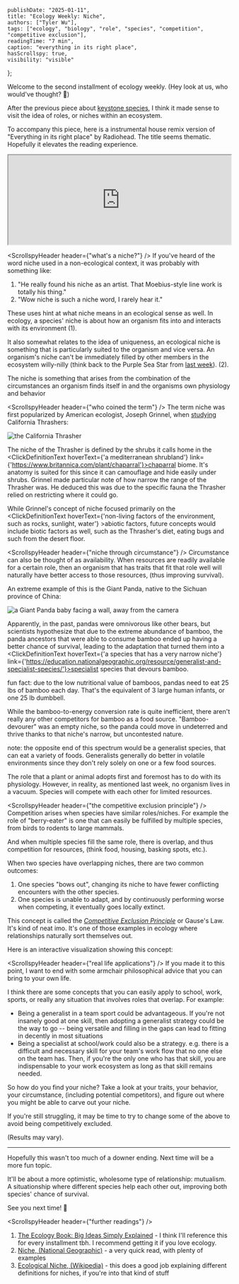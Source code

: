 

    publishDate: "2025-01-11",
    title: "Ecology Weekly: Niche",
    authors: ["Tyler Wu"],
    tags: ["ecology", "biology", "role", "species", "competition", "competitive exclusion"],
    readingTime: "7 min",
    caption: "everything in its right place",
    hasScrollspy: true,
    visibility: "visible"
};

Welcome to the second installment of ecology weekly. (Hey look at us, who would've thought? 🥳)

After the previous piece about <a href="/posts/writing/2024-12-28-ecology-weekly-keystone-species" target="_blank">keystone species</a>, 
I think it made sense to visit the idea of roles, or niches within an ecosystem.

To accompany this piece, here is a instrumental house remix version of "Everything in its right place" by Radiohead. The title seems thematic. Hopefully it elevates the reading experience.

<iframe className='rounded-md' src="https://open.spotify.com/embed/track/34lm24WOgfvyotqIIsf7Yw?utm_source=generator" width="100%" height="202" allowFullScreen="" allow="autoplay; clipboard-write; encrypted-media; fullscreen; picture-in-picture" loading="lazy"></iframe>

<ScrollspyHeader header={"what's a niche?"} />
If you've heard of the word niche used in a non-ecological context, it was probably with something like:
1) "He really found his niche as an artist. That Moebius-style line work is totally his thing." 
2) "Wow niche is such a niche word, I rarely hear it." 

These uses hint at what niche means in an ecological sense as well. In ecology, a species' niche is about how an organism fits into and interacts with its environment (1).

It also somewhat relates to the idea of uniqueness, an ecological niche is something that is particularly suited to the organism and vice versa. An organism's niche can't be immediately filled by other members in the ecosystem willy-nilly (think back to the Purple Sea Star from <a href="/posts/writing/2024-12-28-ecology-weekly-keystone-species" target="_blank">last week</a>). (2).

The niche is something that arises from the combination of the circumstances an organism finds itself in and the organisms own physiology and behavior

<ScrollspyHeader header={"who coined the term"} />
The term niche was first popularized by American ecologist, Joseph Grinnel, when [studying](https://web.archive.org/web/20160310144027/http://artifex.org/~ecoreaders/lit/Grinnell1917.pdf) California Thrashers:

<Image src={w1} alt="the California Thrasher" height={500}/>

The niche of the Thrasher is defined by the shrubs it calls home in the <ClickDefinitionText hoverText={'a mediterranean shrubland'} link={'https://www.britannica.com/plant/chaparral'}>chaparral</ClickDefinitionText> biome. 
It's anatomy is suited for this since it can camouflage and hide easily under shrubs. Grinnel made particular note of how narrow the range of the Thrasher was. He deduced this was due to the specific fauna the Thrasher relied on restricting where it could go. 

While Grinnel's concept of niche focused primarily on the <ClickDefinitionText hoverText={'non-living factors of the environment, such as rocks, sunlight, water'} >abiotic factors</ClickDefinitionText>, future concepts would include biotic factors as well, such as the Thrasher's diet, eating bugs and such from the desert floor.

<ScrollspyHeader header={"niche through circumstance"} />
Circumstance can also be thought of as availability. When resources are readily available for a certain role, then an organism that has traits that fit that role well will naturally have better access to those resources, (thus improving survival).

An extreme example of this is the Giant Panda, native to the Sichuan province of China:

<Image src={w2} alt="a Giant Panda baby facing a wall, away from the camera" title="a Giant Panda baby facing a wall, away from the camera"/>

Apparently, in the past, pandas were omnivorous like other bears, but scientists hypothesize that due to the extreme abundance of bamboo, 
the panda ancestors that were able to consume bamboo ended up having a better chance of survival, 
leading to the adaptation that turned them into a <ClickDefinitionText hoverText={'a species that has a very narrow niche'} link={'https://education.nationalgeographic.org/resource/generalist-and-specialist-species/'}>specialist species</ClickDefinitionText> that devours bamboo.

<LightCallout>
fun fact: due to the low nutritional value of bamboos, pandas need to eat 25 lbs of bamboo each day. That's the equivalent of 3 large human infants, or one 25 lb dumbbell.
</LightCallout>

While the bamboo-to-energy conversion rate is quite inefficient, there aren't really any other competitors for bamboo as a food source. 
"Bamboo-devourer" was an empty niche, so the panda could move in undeterred and thrive thanks to that niche's narrow, but uncontested nature. 

<LightCallout>
note: the opposite end of this spectrum would be a <ClickDefinitionText hoverText={'a species that has a wide niche'} link={'https://education.nationalgeographic.org/resource/generalist-and-specialist-species/'}>generalist species</ClickDefinitionText>, 
that can eat a variety of foods. Generalists generally do better in volatile environments since they don't rely solely on one or a few food sources.
</LightCallout>

The role that a plant or animal adopts first and foremost has to do with its physiology. However, in reality, as mentioned last week, no organism lives in a vacuum. 
Species will compete with each other for limited resources.


<ScrollspyHeader header={"the competitive exclusion principle"} />
Competition arises when species have similar roles/niches. For example the role of "berry-eater" is one that can easily be fulfilled by multiple species, from birds to rodents to large mammals.

And when multiple species fill the same role, there is overlap, and thus competition for resources, (think food, housing, basking spots, etc.).

When two species have overlapping niches, there are two common outcomes: 
1. One species "bows out", changing its niche to have fewer conflicting encounters with the other species.
2. One species is unable to adapt, and by continuously performing worse when competing, it eventually goes locally extinct.

This concept is called the [*Competitive Exclusion Principle*](https://en.wikipedia.org/wiki/Competitive_exclusion_principle) or Gause's Law. It's kind of neat imo. It's one of those examples in ecology where relationships naturally sort themselves out. 

Here is an interactive visualization showing this concept:

<CompetitiveExclusion/>

<ScrollspyHeader header={"real life applications"} />
If you made it to this point, I want to end with some armchair philosophical advice that you can bring to your own life. 

I think there are some concepts that you can easily apply to school, work, sports, or really any situation that involves roles that overlap. For example:
- Being a generalist in a team sport could be advantageous. 
If you're not insanely good at one skill, then adopting a generalist strategy could be the way to go -- being versatile and filling in the gaps can lead to fitting in decently in most situations
- Being a specialist at school/work could also be a strategy. e.g. there is a difficult and necessary skill for your team's work flow that no one else on the team has. 
Then, if you're the only one who has that skill, you are indispensable to your work ecosystem as long as that skill remains needed.

So how do you find your niche? Take a look at your traits, your behavior, your circumstance, (including potential competitors), and figure out where you might be able to carve out your niche. 

If you're still struggling, it may be time to try to change some of the above to avoid being competitively excluded.

(Results may vary).

<hr/>
Hopefully this wasn't too much of a downer ending. Next time will be a more fun topic. 

It'll be about a more optimistic, wholesome type of relationship: mutualism. A situationship where different species help each other out, improving both species' chance of survival.

See you next time! 🐼

<ScrollspyHeader header={"further readings"} />
1. [The Ecology Book: Big Ideas Simply Explained](https://www.amazon.com/Ecology-Book-Ideas-Simply-Explained/dp/1465479589) - I think I'll reference this for every installment tbh. I recommend getting it if you love ecology.
2. [Niche, (National Geographic)](https://education.nationalgeographic.org/resource/niche/) - a very quick read, with plenty of examples
3. [Ecological Niche, (Wikipedia)](https://en.wikipedia.org/wiki/Ecological_niche) - this does a good job explaining different definitions for niches, if you're into that kind of stuff